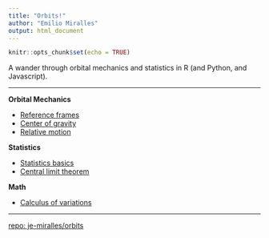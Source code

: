 ```yaml
---
title: "Orbits!"
author: "Emilio Miralles"
output: html_document
---
```


```r
knitr::opts_chunk$set(echo = TRUE)
```

A wander through orbital mechanics and statistics in R (and Python, and Javascript).

***

**Orbital Mechanics**

- [Reference frames](./orbits.html)
- [Center of gravity](./orbits2.html)
- [Relative motion](./relative.html)

**Statistics**

- [Statistics basics](./stat_base.html)
- [Central limit theorem](./central_limit.html)

**Math**

- [Calculus of variations](./landau.html)

***

[repo: je-miralles/orbits](https://github.com/je-miralles/orbits)
